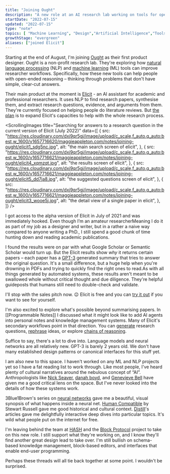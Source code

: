```yaml
---
title: "Joining Ought"
description: "A new role at an AI research lab working on tools for open-ended reasoning"
startDate: "2022-07-15"
updated: "2022-07-15"
type: "note"
topics: [ "Machine Learning", "Design","Artificial Intelligence","Tools for Thought"]
growthStage: "evergreen"
aliases: ["joined Elicit"]
---
```


<IntroParagraph>

Starting at the end of August, I'm joining [Ought](https://ought.org/) as their first product designer. Ought is a non-profit research lab. They're exploring how [natural language processing](https://en.wikipedia.org/wiki/Natural_language_processing) (NLP) and [machine learning](https://en.wikipedia.org/wiki/Machine_learning) (ML) tools can improve researcher workflows. Specifically, how these new tools can help people with open-ended reasoning – thinking through problems that don't have simple, clear-cut answers.

</IntroParagraph>

Their main product at the moment is [Elicit](https://elicit.org/) - an AI assistant for academic and professional researchers. It uses NLP to find research papers, synthesise them, and extract research questions, evidence, and arguments from them. They're currently focused on helping people do literature reviews. But [the plan](https://docs.google.com/document/d/1D75EsWJdobyxJN7fxygybBIlBtrbgRXEcrYdhcmWppE/edit) is to expand Elicit's capacities to help with the whole research process.

<ScrollingImages
	title="Searching for answers to a research question in the current version of Elicit (July 2022)"
	data={[
		{
			src: "https://res.cloudinary.com/dxj9qr5gj/image/upload/c_scale,f_auto,q_auto:best,w_1600/v1657716620/maggieappleton.com/notes/joining-ought/elicit1_sdg5nc.jpg",
			alt: "the main search screen of elicit",
		},
		{
			src: "https://res.cloudinary.com/dxj9qr5gj/image/upload/c_scale,f_auto,q_auto:best,w_1600/v1657716621/maggieappleton.com/notes/joining-ought/elicit4_xqmzqt.jpg",
			alt: "the results screen of elicit",
		},
		{
			src: "https://res.cloudinary.com/dxj9qr5gj/image/upload/c_scale,f_auto,q_auto:best,w_1600/v1657716621/maggieappleton.com/notes/joining-ought/elicit5_dd7ja8.jpg",
			alt: "the suggested questions screen of elicit",
		},
		{
			src: "https://res.cloudinary.com/dxj9qr5gj/image/upload/c_scale,f_auto,q_auto:best,w_1600/v1657716621/maggieappleton.com/notes/joining-ought/elicit3_wooe5j.jpg",
			alt: "the detail view of a single paper in elicit",
		},
	]}
/>

I got access to the alpha version of Elicit in July of 2021 and was immediately hooked. Even though I’m an amateur researcher<Footnote idName={1}>Meaning I do it as part of my job as a designer and writer, but in a rather a naive way compared to anyone writing a PhD.</Footnote>, I still spend a good chunk of time hunting down and reading academic publications.

I found the results were on par with what Google Scholar or Semantic Scholar would turn up. But the Elicit results show _why_ it returns certain papers – each paper has a [GPT-3](https://openai.com/api/) generated summary that tries to answer the original question. It's a small difference, but a huge help when you're drowning in PDFs and trying to quickly find the right ones to read.<Footnote idName={2}>As with all things generated by automated systems, these results aren't meant to be swallowed whole without critical thought and due diligence. They're helpful guideposts that humans still need to double-check and validate.</Footnote>

I'll stop with the sales pitch now. <span role="img">😉</span> Elicit is free and you can [try it out](https://elicit.org) if you want to see for yourself.

I'm also excited to explore what's possible beyond summarising papers. In [[Programmable Notes]] I discussed what it might look like to add AI agents into personal notes and knowledge management systems. Many of Elicit's secondary workflows point in that direction. You can [generate](https://ide.elicit.org/run/JqRpiAJMnNacB7wvq) research questions, [rephrase](https://ide.elicit.org/run/9uFGfJBhFbPRaaQ2z) ideas, or explore [chains of reasoning](https://ide.elicit.org/run/Are3MaP2XsRJFuKLT).

Suffice to say, there's a lot to dive into. Language models and neural networks are all relatively new. GPT-3 is barely 2 years old. We don't have many established design patterns or canonical interfaces for this stuff yet.

I am also new to this space. I haven't worked on any ML and NLP projects yet so I have a fat reading list to work through. Like most people, I've heard plenty of cultural narratives around the nebulous concept of “AI”. Anthropologists like [Nick Seaver](https://nickseaver.net/writing), [danah boyd](https://www.danah.org/), and [Genevieve Bell](https://en.wikipedia.org/wiki/Genevieve_Bell) have given me a good critical lens on the space. But I've never looked into the details of how these systems work.

3Blue1Brown's series on [neural networks](https://www.youtube.com/watch?v=aircAruvnKk&list=PLZHQObOWTQDNU6R1_67000Dx_ZCJB-3pi) gave me a beautiful, visual synopsis of what happens inside a neural net. [Human Compatible](https://en.wikipedia.org/wiki/Human_Compatible) by Stewart Russell gave me good historical and cultural context. [Distill](https://distill.pub/)'s articles gave me delightfully interactive deep dives into particular topics. It's wild what people put on the internet for free.

I'm leaving behind the team at [HASH](https://hash.ai) and the [Block Protocol](https://blockprotocol.org) project to take on this new role. I still support what they're working on, and I know they'll find another great design lead to take over. I'm still bullish on schema-based knowledge management, block-based editors, and interfaces that enable end-user programming.

Perhaps these threads will all tie back together at some point. I wouldn't be surprised.
